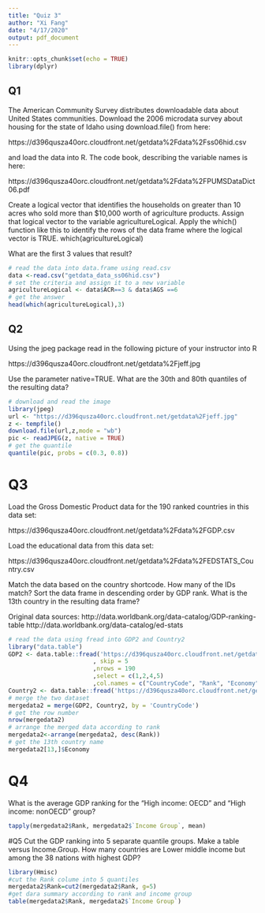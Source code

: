 ```yaml
---
title: "Quiz 3"
author: "Xi Fang"
date: "4/17/2020"
output: pdf_document
---
```


```r
knitr::opts_chunk$set(echo = TRUE)
library(dplyr)
```

## Q1
The American Community Survey distributes downloadable data about United States communities. Download the 2006 microdata survey about housing for the state of Idaho using download.file() from here:

https://d396qusza40orc.cloudfront.net/getdata%2Fdata%2Fss06hid.csv

and load the data into R. The code book, describing the variable names is here:

https://d396qusza40orc.cloudfront.net/getdata%2Fdata%2FPUMSDataDict06.pdf

Create a logical vector that identifies the households on greater than 10 acres who sold more than $10,000 worth of agriculture products. Assign that logical vector to the variable agricultureLogical. Apply the which() function like this to identify the rows of the data frame where the logical vector is TRUE. which(agricultureLogical)

What are the first 3 values that result?

```r
# read the data into data.frame using read.csv
data <-read.csv("getdata_data_ss06hid.csv")
# set the criteria and assign it to a new variable
agricultureLogical <- data$ACR==3 & data$AGS ==6
# get the answer
head(which(agricultureLogical),3)
```

## Q2

Using the jpeg package read in the following picture of your instructor into R

https://d396qusza40orc.cloudfront.net/getdata%2Fjeff.jpg

Use the parameter native=TRUE. What are the 30th and 80th quantiles of the resulting data?
```r
# download and read the image
library(jpeg)
url <- "https://d396qusza40orc.cloudfront.net/getdata%2Fjeff.jpg"
z <- tempfile()
download.file(url,z,mode = "wb")
pic <- readJPEG(z, native = TRUE)
# get the quantile
quantile(pic, probs = c(0.3, 0.8))
```

# Q3
Load the Gross Domestic Product data for the 190 ranked countries in this data set:

https://d396qusza40orc.cloudfront.net/getdata%2Fdata%2FGDP.csv

Load the educational data from this data set:

https://d396qusza40orc.cloudfront.net/getdata%2Fdata%2FEDSTATS_Country.csv

Match the data based on the country shortcode. How many of the IDs match? Sort the data frame in descending order by GDP rank. What is the 13th country in the resulting data frame?

Original data sources: http://data.worldbank.org/data-catalog/GDP-ranking-table http://data.worldbank.org/data-catalog/ed-stats

```r
# read the data using fread into GDP2 and Country2
library("data.table")
GDP2 <- data.table::fread('https://d396qusza40orc.cloudfront.net/getdata%2Fdata%2FGDP.csv'
                        , skip = 5
                        ,nrows = 190
                        ,select = c(1,2,4,5)
                        ,col.names = c("CountryCode", "Rank", "Economy", "Total"))
Country2 <- data.table::fread('https://d396qusza40orc.cloudfront.net/getdata%2Fdata%2FEDSTATS_Country.csv')
# merge the two dataset
mergedata2 = merge(GDP2, Country2, by = 'CountryCode')
# get the row number
nrow(mergedata2)
# arrange the merged data according to rank
mergedata2<-arrange(mergedata2, desc(Rank))
# get the 13th country name
mergedata2[13,]$Economy
```

# Q4 
What is the average GDP ranking for the "High income: OECD" and "High income: nonOECD" group?
```r
tapply(mergedata2$Rank, mergedata2$`Income Group`, mean)
```

#Q5
Cut the GDP ranking into 5 separate quantile groups. Make a table versus Income.Group. How many countries are Lower middle income but among the 38 nations with highest GDP?
```r
library(Hmisc)
#cut the Rank colume into 5 quantiles
mergedata2$Rank=cut2(mergedata2$Rank, g=5)
#get dara summary according to rank and income group
table(mergedata2$Rank, mergedata2$`Income Group`)
```





